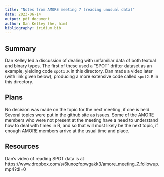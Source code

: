 ```yaml
---
title: "Notes from AMORE meeting 7 (reading unusual data)"
date: 2023-06-14
output: pdf_document
author: Dan Kelley (he, him)
bibliography: iridium.bib
---
```


## Summary

Dan Kelley led a discussion of dealing with unfamiliar data of both textual and
binary types. The first of these used a "SPOT" drifter dataset as an example,
yielding code `spot1.R` in this directory. Dan made a video later (with link
given below), producing a more extensive code called `spot2.R` in this
directory.

## Plans

No decision was made on the topic for the next meeting, if one is held.  Several
topics were put in the github site as issues.  Some of the AMORE members who
were not present at the meeting have a need to understand how to deal with times
in R, and so that will most likely be the next topic, if enough AMORE members
arrive at the usual time and place.

## Resources

Dan's video of reading SPOT data is at
https://www.dropbox.com/s/6iunozfopwgakk3/amore_meeting_7_followup.mp4?dl=0
